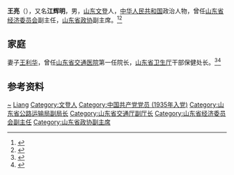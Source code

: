 {{Otheruses|other=名为王亮的其他人物|王亮}}

'''王亮'''（{{bd|1909年||1992年}}），又名'''江辉明'''，男，[[山东|山东]][[文登区|文登]]人，[[中华人民共和国|中华人民共和国]]政治人物，曾任[[山东省经济委员会|山东省经济委员会]]副主任，[[山东省政协|山东省政协]]副主席。<ref>{{Cite web|title=王亮（1909—1992）|url=http://sq.weihai.gov.cn/art/2019/12/4/art_64703_2211883.html|accessdate=2020-08-29|work=威海党史史志网}}</ref><ref>{{Cite book|title=中华人民共和国职官志|author=何虎生, 李耀东, 向常福主编|publisher=中国社会出版社|year=2003|isbn=9787800883934|location=北京|pages=}}</ref>

== 家庭 ==
妻子[[王利华|王利华]]，曾任[[山东省交通医院|山东省交通医院]]第一任院长，[[山东省卫生厅|山东省卫生厅]]干部保健处长。<ref>{{Cite web|title=文登：王亮王利华——硝烟中走出的革命伴侣|url=http://weihai.iqilu.com/whminsheng/2015/0904/2538450.shtml|accessdate=2020-08-29|work=齐鲁网}}</ref><ref>{{Cite web|title=【寻找齐鲁巾帼红色印迹④】《苦菜花》的“娟子”王利华：跟着党走，永远是愉快的|url=https://www.thepaper.cn/newsDetail_forward_8071248|accessdate=2020-08-29|work=澎湃新闻}}</ref>

== 参考资料 ==
{{reflist}}

{{中国人物小作品}}

{{Authority control}}
{{DEFAULTSORT:Wang王}}
[[Category:江姓|~]]
[[Category:王姓|Liang]]
[[Category:文登人|Category:文登人]]
[[Category:中国共产党党员_(1935年入党)|Category:中国共产党党员 (1935年入党)]]
[[Category:山东省公路运输局副局长|Category:山东省公路运输局副局长]]
[[Category:山东省交通厅副厅长|Category:山东省交通厅副厅长]]
[[Category:山东省经济委员会副主任|Category:山东省经济委员会副主任]]
[[Category:山东省政协副主席|Category:山东省政协副主席]]